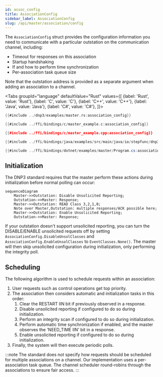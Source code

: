 ```yaml
---
id: assoc_config
title: AssociationConfig
sidebar_label: AssociationConfig
slug: /api/master/association/config
---
```



The `AssociationConfig` struct provides the configuration information you need to communicate with a particular outstation on the communication channel, including:

* Timeout for responses on this association
* Startup handshaking
* If and how to perform time synchronization
* Per-association task queue size

Note that the outstation address is provided as a separate argument when adding an association to a channel.

<Tabs
groupId="language"
defaultValue="Rust"
values={[
{label: 'Rust', value: 'Rust'},
{label: 'C', value: 'C'},
{label: 'C++', value: 'C++'},
{label: 'Java', value: 'Java'},
{label: 'C#', value: 'C#'},
]}>
<TabItem value="Rust">

```rust
{{#include ../dnp3/examples/master.rs:association_config}}
```

</TabItem>
<TabItem value="C">

```c
{{#include ../ffi/bindings/c/master_example.c:association_config}}
```

</TabItem>
<TabItem value="C++">

```cpp
{{#include ../ffi/bindings/c/master_example.cpp:association_config}}
```

</TabItem>
<TabItem value="Java">

```java
{{#include ../ffi/bindings/java/examples/src/main/java/io/stepfunc/dnp3/examples/MasterExample.java:association_config}}
```

</TabItem>
<TabItem value="C#">

```csharp
{{#include ../ffi/bindings/dotnet/examples/master/Program.cs:association_config}}
```

</TabItem>
</Tabs>

## Initialization

The DNP3 standard requires that the master perform these actions during initialization before normal polling can occur:

```mermaid
sequenceDiagram
    Master->>Outstation: Disable Unsolicited Reporting;
    Outstation->>Master: Response;
    Master->>Outstation: READ Class 3,2,1,0; 
    Note over Master,Outstation: multiple responses/ACK possible here;
    Master->>Outstation: Enable Unsolicited Reporting;
    Outstation->>Master: Response;
```

If your outstation doesn't support unsolicited reporting, you can turn the DISABLE/ENABLE unsolicited requests off by setting
`AssociationConfig.DisableUnsolClasses` and `AssociationConfig.EnableUnsolClasses` to `EventClasses.None()`. The master will then skip unsolicited configuration during initialization, only performing the integrity poll.

## Scheduling

The following algorithm is used to schedule requests within an association:

1. User requests such as control operations get top priority.
2. The association then considers automatic and initialization tasks in this order:
   1. Clear the RESTART IIN bit if previously observed in a response.
   2. Disable unsolicited reporting if configured to do so during initialization.
   3. Perform an integrity scan if configured to do so during initialization.
   4. Perform automatic time synchronization if enabled, and the master observes the 'NEED_TIME IIN' bit in a response.
   5. Enable unsolicited reporting if configured to do so during initialization.
3. Finally, the system will then execute periodic polls.

:::note
The standard does not specify how requests should be scheduled for multiple associations on a channel. Our implementation uses a per-association task queue. The channel scheduler round-robins through the associations to ensure fair access.
:::